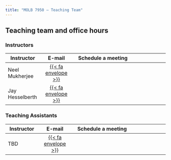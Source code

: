 ```yaml
---
title: "MOLB 7950 — Teaching Team"
---
```


## Teaching team and office hours

### Instructors

| **Instructor**        |   **E-mail**  |  **Schedule a meeting**  |
|---------------|:-------------:|:-------------------------:|:-------------:|
| Neel Mukherjee |    <a href="mailto:neelanjan.mukherjee@cuanschutz.edu">{{< fa envelope >}}</a>    |     |
| Jay Hesselberth |  <a href="mailto:srinivas.ramachandran@cuanschutz.edu">{{< fa envelope >}}</a>  |    |

### Teaching Assistants

| **Instructor**        |   **E-mail**  |  **Schedule a meeting**  |
|---------------|:-------------:|:-------------------------:|:-------------:|
| TBD | <a href="mailto:first.last@cuanschutz.edu">{{< fa envelope >}}</a> |   |
